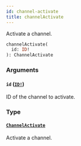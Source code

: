 ```yaml
---
id: channel-activate
title: channelActivate
---
```


Activate a channel.

```graphql
channelActivate(
  id: ID!
): ChannelActivate

```

### Arguments

#### `id` ([`ID!`](/api-reference/scalars/id.mdx))

ID of the channel to activate.

### Type

#### [`ChannelActivate`](/api-reference/objects/channel-activate.mdx)

Activate a channel.
